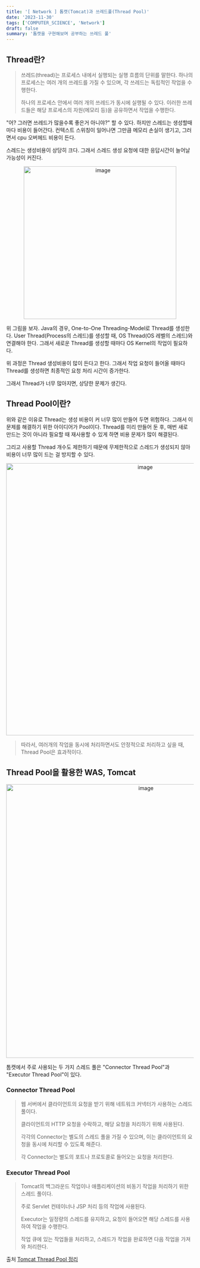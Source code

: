 ```yaml
---
title: '[ Network ] 톰캣(Tomcat)과 쓰레드풀(Thread Pool)'
date: '2023-11-30'
tags: ['COMPUTER_SCIENCE', 'Network']
draft: false
summary: '톰캣을 구현해보며 공부하는 쓰레드 풀'
---
```


## Thread란?

> 쓰레드(thread)는 프로세스 내에서 실행되는 실행 흐름의 단위를 말한다. 하나의 프로세스는 여러 개의 쓰레드를 가질 수 있으며, 각 쓰레드는 독립적인 작업을 수행한다.
>
> 하나의 프로세스 안에서 여러 개의 쓰레드가 동시에 실행될 수 있다. 이러한 쓰레드들은 해당 프로세스의 자원(메모리 등)을 공유하면서 작업을 수행한다.

"어? 그러면 쓰레드가 많을수록 좋은거 아니야?" 할 수 있다. 하지만 스레드는 생성할때마다 비용이 들어간다. 컨텍스트 스위칭이 일어나면 그만큼 메모리 손실이 생기고, 그러면서 cpu 오버헤드 비용이 든다.

스레드는 생성비용이 상당히 크다. 그래서 스레드 생성 요청에 대한 응답시간이 늘어날 가능성이 커진다.

<p align="center">
  <img
    width="410"
    alt="image"
    src="https://github.com/speculatingwook/blog-full-of-desire/assets/105579811/afe132a0-780f-4396-984e-783b080e84e2"
  />
</p>
위 그림을 보자. Java의 경우, One-to-One Threading-Model로 Thread를 생성한다. User Thread(Process의 스레드)를
생성할 때, OS Thread(OS 레벨의 스레드)와 연결해야 한다. 그래서 새로운 Thread를 생성할 때마다 OS Kernel의
작업이 필요하다.

위 과정은 Thread 생성비용이 많이 든다고 한다. 그래서 작업 요청이 들어올 때마다 Thread를 생성하면 최종적인 요청 처리 시간이 증가한다.

그래서 Thread가 너무 많아지면, 상당한 문제가 생긴다.

## Thread Pool이란?

위와 같은 이유로 Thread는 생성 비용이 커 너무 많이 만들어 두면 위험하다. 그래서 이 문제를 해결하기 위한 아이디어가 Pool이다. Thread를 미리 만들어 둔 후, 매번 새로 만드는 것이 아니라 필요할 때 재사용할 수 있게 하면 비용 문제가 많이 해결된다.

그리고 사용할 Thread 개수도 제한하기 때문에 무제한적으로 스레드가 생성되지 않아 비용이 너무 많이 드는 걸 방지할 수 있다.

<p align="center">
  <img
    width="731"
    alt="image"
    src="https://github.com/speculatingwook/blog-full-of-desire/assets/105579811/ff7d6a9e-ed5a-4580-898b-40ab897a5994"
  />
</p>

> 따라서, 여러개의 작업을 동시에 처리하면서도 안정적으로 처리하고 싶을 때, Thread Pool은 효과적이다.

## Thread Pool을 활용한 WAS, Tomcat

<p align="center">
  <img
    width="735"
    alt="image"
    src="https://github.com/speculatingwook/blog-full-of-desire/assets/105579811/f4e6607e-b787-4783-b410-a3a2ac88b728"
  />
</p>
톰캣에서 주로 사용되는 두 가지 스레드 풀은 "Connector Thread Pool"과 "Executor Thread Pool"이 있다.

### Connector Thread Pool

> 웹 서버에서 클라이언트의 요청을 받기 위해 네트워크 커넥터가 사용하는 스레드 풀이다.
>
> 클라이언트의 HTTP 요청을 수락하고, 해당 요청을 처리하기 위해 사용된다.
>
> 각각의 Connector는 별도의 스레드 풀을 가질 수 있으며, 이는 클라이언트의 요청을 동시에 처리할 수 있도록 해준다.
>
> 각 Connector는 별도의 포트나 프로토콜로 들어오는 요청을 처리한다.

### Executor Thread Pool

> Tomcat의 백그라운드 작업이나 애플리케이션의 비동기 작업을 처리하기 위한 스레드 풀이다.
>
> 주로 Servlet 컨테이너나 JSP 처리 등의 작업에 사용된다.
>
> Executor는 일정량의 스레드를 유지하고, 요청이 들어오면 해당 스레드를 사용하여 작업을 수행한다.
>
> 작업 큐에 있는 작업들을 처리하고, 스레드가 작업을 완료하면 다음 작업을 가져와 처리한다.

출처
[Tomcat Thread Pool 정리](https://velog.io/@mooh2jj/Tomcat-Thread-Pool-%EC%A0%95%EB%A6%AC)
